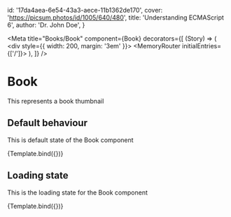 

  id: '17da4aea-6e54-43a3-aece-11b1362de170',
  cover: 'https://picsum.photos/id/1005/640/480',
  title: 'Understanding ECMAScript 6',
  author: 'Dr. John Doe',
}

<Meta
  title="Books/Book"
  component={Book}
  decorators={[
    (Story) => (
      <div style={{ width: 200, margin: '3em' }}>
        <ChakraProvider>
          <MemoryRouter initialEntries={['/']}>
            <Story />
          </MemoryRouter>
        </ChakraProvider>
      </div>
    ),
  ]}
/>


# Book

This represents a book thumbnail

## Default behaviour

This is default state of the Book component

<Canvas>
  <Story
    name="Default"
    args={{
      bookDetails,
    }}
  >
    {Template.bind({})}
  </Story>
</Canvas>

## Loading state

This is the loading state for the Book component

<Canvas>
  <Story
    name="Loading"
    args={{
      isLoading: true,
    }}
  >
    {Template.bind({})}
  </Story>
</Canvas>
